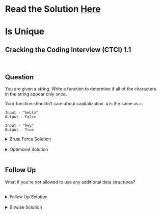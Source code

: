 # Read the Solution [Here](https://quastor.org/cracking-the-coding-interview/arrays-and-strings/is-unique)

# Is Unique

## Cracking the Coding Interview (CTCI) 1.1

<br />

## Question

You are given a string. Write a function to determine if all of the characters in the string appear only once.

Your function shouldn't care about capitalization. `A` is the same as `a`.

```
Input - "heLlo"
Output - False

Input - "hey"
Output - True
```

<details>
  <summary>Brute Force Solution</summary>


For each character in the input string, check every other character and make sure they're different.

```python
def isUnique(s):
    s = s.lower()
    # c -> counter, l -> letter
    for c1, l1  in enumerate(s):
        for c2, l2 in enumerate(s):
            if c1 == c2:
                continue
            if l1 == l2:
                return False
    return True
```

We implement this with two loops. The first loop iterates through every character in the string.

For each iteration, we will check to make sure that this character does not appear again in the string. We do this with the nested loop.

The time complexity is $$O(n^2)$$. The space complexity is $$O(n)$$ since we're creating a new string on line 3.

</details>


<br />

<details>
  <summary>Optimized Solution</summary>


Instead of using two loops, we can use a set. As we iterate through the string, we check if the current letter is in the set.

If it is, then we return `False`. Otherwise, we add the current letter to the set and continue iterating.

```python
def isUnique(s):
    s = s.lower()
    seen = set()
    for c in s:
        if c in seen:
            return False
        else:
            seen.add(c)
    return True
```

The time complexity is $$O(n)$$ and the space complexity is $$O(n)$$.

</details>


<br />

## Follow Up

What if you're not allowed to use any additional data structures?

<br />

<details>
  <summary>Follow Up Solution</summary>


The brute force solution doesn't use any extra data structures, but can we do better than $$O(n^2)$$ time complexity?

Instead of using two for loops, what if we sorted the string and then just checked if any of the characters were equivalent to the character before them?

We're taking advantage of the fact that if you sort the string, all identical characters will be placed right next to each other.

```python
def isUnique(s):
    s = sorted(s.lower())
    for i in range(1, len(s)):
        if s[i] == s[i - 1]:
            return False
    return True
```

The time complexity is $$O(n \log n)$$ and the space complexity is $$O(n)$$.

</details>

<br />


<details>
  <summary>Bitwise Solution</summary>
  

Can we do even better than $$O(n \log n)$$? Yes, we definitely can.

We only use one loop to iterate every character in **s** and a variable **checker** to check if a duplicate
character is encountered or not. 

We find the decimal index value of each character in Ascii table which is unique for sure. Then, the bit in that index value is set to 1 by **1 << index**.

If a character is seen before, AND operation will make the value greater than 0.

If a characters is not seen, we just update **checker** by making the bit 1 at the index by **checker | (1 << index)**.

You may also notice that **(1 << index)** has the same output with **pow(2, index)** and **checker = checker | (1 << index)** has the same output with **chcker += (1 << index)**. We are using bitwise operation here is because it has time complexity of $$O(1)$$ and avoid the overhead.

```python
def isUnique(s):
    s = s.lower()
    checker = 0
    for i in range(len(s)):
        index = ord(s[i])
        value = (checker & ((1 << index)))
        if value > 0:
            return False
        checker =  checker | (1 << index)
    return True
```

The time complexity is $$O(n)$$ and the space complexity is $$O(n)$$ because we're creating a new string on line 2.
 </details>

